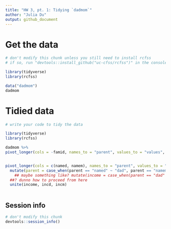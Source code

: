 ```yaml
---
title: "HW 3, pt. 1: Tidying `dadmom`"
author: "Julia Du"
output: github_document
---
```


# Get the data

```r
# don't modify this chunk unless you still need to install rcfss
# if so, run "devtools::install_github("uc-cfss/rcfss")" in the console first

library(tidyverse)
library(rcfss)

data("dadmom")
dadmom
```

# Tidied data

```r
# write your code to tidy the data 

library(tidyverse)
library(rcfss)

dadmom %>%
pivot_longer(cols = -famid, names_to = "parent", values_to = "values", values_transform = list(values = as.character))


pivot_longer(cols = c(named, namem), names_to = "parent", values_to = "name") %>%
  mutate(parent = case_when(parent == "named" ~ "dad", parent == "namem" ~ "mom")) %>%
    ## maybe something like? mutate(income = case_when(parent == "dad" ~ contains()...
  ##? dunno how to proceed from here
  unite(income, incd, incm)
  
```

## Session info

```r
# don't modify this chunk
devtools::session_info()
```


